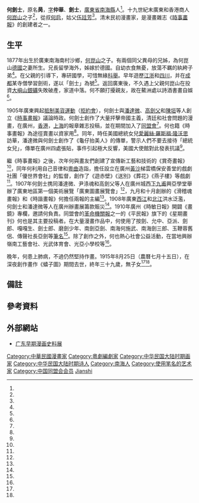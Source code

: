 {{Infobox person
| 姓名 = 何劍士
| 外文名 = 
| 圖像 = Portrait_of_Hejianshi.jpg
| 圖像大小 = 
| 圖像說明 = 1917年雜志《荒天》的何劍士像
| 本名 = 何昺
| 語系 = 
| 字 = 仲華、劍士
| 號 = 南俠
| 出生日期 = 1877年
| 出生地 = {{QING}}[[廣東省_(清)|廣東省]][[南海縣|南海縣]]南村沙鄉
| 逝世日期 = 1915年8月25日（{{Age|1877|||1915|8|25|}}歲）{{noteTag|1=[[虛歲|虛歲]]39歲}}
| 居住地 = [[廣州|廣州]]
| 國籍 = 
| 籍貫 = 
| 性别 = 男
| 別名 = 三郎、按劍、允中、亞派、劍郎、嘎嘎生、劍士郎、磨劍少年、南劍亞劍、南海何施武、南海劍三郎、玉鞭蓉舊侶、傳聲社長亞劍
| 種族 = 
| 語言 = [[粵語|粵語]]
| 教育程度 = 
| 母校 = 
| 職業 = [[漫畫家|漫畫家]]
| 活躍時期 = 1905年至1915年
| 僱主 = 
| 政党 = [[中國同盟會|中國同盟會]]
| 機構 = 
| 父母 = [[何昆山|何昆山]]（父）
| 網站 = 
}}
'''何劍士'''{{BD|1877年||1915年|8月25日}}，原名'''昺'''，[[表字|字]]'''仲華'''、'''劍士'''{{noteTag|1=大覺（潘達微）在《霜花余影記》記錄，名「仲華」，因早年學擊劍於成都某寺僧，故號「劍士」。光緒末年發行《時事畫報》的美術同人表備注「何昺，字劍士」。}}，[[廣東省_(清)|廣東省]][[南海縣|南海縣]]人<ref name="gdws01"/>。十九世紀末廣東和香港商人[[何崑山|何崑山]]之子<ref name="pb01"/>，從叔[[何启|何启]]，姑父[[伍廷芳|伍廷芳]]<ref name="gdxdhrz"/>。清末民初漫畫家，是漫畫雜志《[[時事畫報|時事畫報]]》的創建者之一。

== 生平 ==
1877年出生於廣東南海南村沙鄉，[[何崑山|何崑山]]之子。有兩個同父異母的兄姊，為何崑山[[德國|德國]]之妻所生。兄長留學海外，姊嫁於德國。自幼衣食無憂，放蕩不羈的紈絝子弟<ref name="lnjdhrzl"/>。在父親的引導下，專研國學，可惜無緣[[科舉|科舉]]。早年遊歷[[江浙|江浙]]和[[四川|四川]]，并在[[成都|成都]]某寺僧學習劍術，遂以「劍士」為號<ref name="mscll"/>。返回廣東後，不久遇上父親何崑山在投資[[大嶼山|大嶼山]][[銀礦灣|銀礦]]失敗破產，家道中落。何不願打擾親友，故在鰲洲{{noteTag|1=廣州[[白鵝潭|白鵝潭]]分流處西岸，今近[[鳌洲码头|鳌洲码头]]附近}}處以詩酒書畫自娛<ref name="msyj"/>。

1905年廣東興起[[抵制美貨運動|抵制美貨運動]]（[[拒約會|拒約會]]），何劍士與[[潘達微|潘達微]]、[[高劍父|高劍父]]和[[陳垣|陳垣]]等人創立《[[時事畫報|時事畫報]]》議論時政。何劍士創作了大量抨擊帝國主義，清廷和社會問題的漫畫，在廣州，[[香港|香港]]，[[上海|上海]]的報章雜志投稿，並在期間加入了[[同盟會|同盟會]]<ref name="gdws01"/>。何也籍《時事畫報》為途徑賣畫以資家用<ref name="sshb01"/>。同年，時任美國總統女兒[[愛麗絲·羅斯福·隆沃思|愛麗絲·羅斯福·隆沃思]]訪華，潘達微與何劍士創作了《龜仔抬美人》的傳單，警示人們不要去接待「總統女兒」，傳單在廣州四處張貼，事件引起極大反響，美國大使館對此發表抗議<ref name="zgmh01"/>。

{{Quote box
|quote  = 
<poem>
時事駛乜你報
有畫又唔同
任你舌敝唇焦唔知講得佢咁切痛
任你手拳指畫亦唔顯得佢咁玲瓏
呢個畫報主人心血熱湧
欲把國民喚醒在夢中
</poem>
|align  = left
|source =何劍士寫於《時事畫報》創刊號上的[[粵謳|粵謳]]}}

繼《時事畫報》之後，次年何與畫友們創建了宣傳新工藝和技術的《賞奇畫報》<ref name="gdsz01"/>，同年何利用自己音律和[[粵曲|粵曲]]造詣，擔任設立在廣州[[黄沙_(广州)|黃沙]]梯雲橋保安善堂的戲劇社團「優世界會社」的監督，創作了《遊赤壁》《送別》《葬花》《燕子樓》等戲劇<ref name="zsrb01"/>。1907年何劍士携同潘達微、尹涤魂和高劍父等人在廣州城西[[下九路|下九甫]]興亞學堂舉辦了廣東地區第一個美術展覽「廣東圖畫展覽會」<ref name="rmw01"/>，九月和十月創辦的《滑稽魂畫報》和《時諧畫報》何擔任兩報的主編<ref name="gdsz01"/>。1908年廣東[[西江|西江]]和[[北江|北江]]洪水泛濫，何劍士和潘達微等人在廣州辦畫展籌款賑災<ref name="sjgdmsj01"/>。1910年廣州《時敏日報》開闢《畫鏡》專欄，邀請何負責。同盟會的[[革命機關報|革命機關報]]之一的《平民報》旗下的《星期畫刊》何也是其主要投稿者。在大量漫畫作品中，何使用了按劍、允中、亞派、劍郎、嘎嘎生、劍士郎、磨劍少年、南劍亞劍、南海何施武、南海劍三郎、玉鞭蓉舊侶、傳聲社長亞劍等[[筆名|筆名]]<ref name="gdsz01"/>。除了創作之外，何也熱心社會公益活動，在當地興辦嶺南工藝會社、光武体育會、光亞小學校等<ref name="msyj"/>。

晚年，何患上肺病，不過仍然堅持作畫。1915年8月25日（農曆七月十五日），在深夜創作畫作《蟢子圖》期間去世，終年三十九歲，無子女<ref name="gdsz01"/><ref name="sjgdmsj01"/>。

==備註==
{{noteFoot}}

== 參考資料 ==
{{Reflist|2|refs=
<ref name="gdws01">{{cite web |author1=江沛扬 |title=广东——中国现代漫画的策源地 |url=http://www.gdwsw.gov.cn/dfjy/201905/t20190508_1000126.htm |website=文史广东 |accessdate=2020-07-21 |language=zh-hans |date=2019-05-06 |archive-url=https://web.archive.org/web/20200721182110/http://www.gdwsw.gov.cn/dfjy/201905/t20190508_1000126.htm |archive-date=2020-07-21 |dead-url=no }}</ref>
<ref name="pb01">{{cite news |author1=陈晓平 |title=陈晓平：张之洞的香港“坐探”何献墀 |url=https://www.thepaper.cn/newsDetail_forward_6492329 |accessdate=2020-07-21 |work=澎湃新闻 |date=2020-05-15 |language=zh-hans |archive-url=https://web.archive.org/web/20200722045349/https://www.thepaper.cn/newsDetail_forward_6492329 |archive-date=2020-07-22 |dead-url=no }}</ref>
<ref name="msyj">{{cite journal |author1=李伟铭 |title=一剑风尘自负奇——重读何剑士 |journal=美术研究 |date=2004 |issue=1 |pages=37-48 |url=https://mall.cnki.net/magazine/Article/MUSE200401011.htm |accessdate=2020-07-21 |publisher=中央美术学院 |location=北京市 |language=zh-hans |issn=0461-6855 |author= |archive-url=https://web.archive.org/web/20200721152112/https://mall.cnki.net/magazine/Article/MUSE200401011.htm |archive-date=2020-07-21 |dead-url=no }}</ref>
<ref name="gdxdhrz">{{cite book |author1=李健兒 |title=廣東現代畫人傳 |date=1941 |publisher=儉廬文藝苑 |location=香港 |page=20 |language=zh}}</ref>
<ref name="lnjdhrzl">{{cite book |author1=鄭春霆 |title=嶺南近代畫人傳略 |date=1987 |publisher=廣雅社 |location=香港 |page=63 |quote=以生長膏粱，豪情放誕，跌宕不羈，舉凡馳馬，擊劍，遊獵，詩文，飲酒，奏伎，唱曲，繪畫諸道，無不嫻習}}</ref>
<ref name="mscll">{{cite book |author1=西丁 |title=美术辞林-漫画艺术卷 |date=2000-11 |publisher=陕西人民美术出版社 |location=陕西 |url=https://xuewen.cnki.net/DetailList.aspx?bid=r200607215&cid=002 |language=zh-hans |access-date=2020-07-22 |archive-url=https://web.archive.org/web/20200722045755/https://xuewen.cnki.net/DetailList.aspx?bid=r200607215&cid=002 |archive-date=2020-07-22 |dead-url=no }}</ref>
<ref name="sshb01">《書畫同人潤格一覽表》《時事畫報》丙午年第25期（八月十五日）</ref>
<ref name="rmw01">{{cite news |title=谭云波作《图画展览会之纪盛》 |url=http://news.cntv.cn/20120103/100969.shtml |accessdate=2020-07-22 |work=人民网 |date=2012年1月3日 |language=zh-hans}}</ref>
<ref name="sjgdmsj01">{{cite book |author1=张东明 |author2=唐健 |title=世纪广东美术家 |date=2015-12-01 |publisher=广东南方日报出版社 |location=廣州 |isbn=9787549113385 |pages=108-116 |edition=Di 1 ban |language=zh-hans |chapter=潘达微　何剑士：寓褒贬于毫端 诛奸邪于纸上}}</ref>
<ref name="zsrb01">{{cite news |author1=陈贤庆 |title=孙中山与粤剧及粤剧艺人 |url=http://www.2499cn.com/sunyuyueju.htm |accessdate=2020-07-22 |work=中山日报 |date=2010-02-21 |language=zh-hans |archive-url=https://web.archive.org/web/20160810123717/http://2499cn.com/sunyuyueju.htm |archive-date=2016-08-10 |dead-url=no }}</ref>
<ref name="zgmh01">{{cite web |title=引以爲鑒的新聞漫畫 |url=https://www.chiculture.net/20504/html/d40/20504d40.html |website=中國漫畫 |accessdate=2020-07-22 |language=zh-hant |archive-url=https://web.archive.org/web/20160514203804/http://www.chiculture.net/20504/html/d40/20504d40.html |archive-date=2016-05-14 |dead-url=no }}</ref>
<ref name="gdsz01">{{cite book |title=广东省志·人物志 |date=2002 |publisher=广东人民出版社 |location=廣州 |page=234 |language=zh-hans}}</ref>
}}

== 外部網站 ==
*[http://www.gdmoa.org/Exhibition/Exhibitions/2001/200705/t20070524_4871.shtml 广东早期漫画史料展]{{Wayback|url=http://www.gdmoa.org/Exhibition/Exhibitions/2001/200705/t20070524_4871.shtml |date=20200722052116 }}

{{Authority control}}
{{DEFAULTSORT:Hejianshi}}
[[Category:中華民國漫畫家|Category:中華民國漫畫家]]
[[Category:粵劇編劇家|Category:粵劇編劇家]]
[[Category:中华民国大陆时期画家|Category:中华民国大陆时期画家]]
[[Category:中华民国大陆时期诗人|Category:中华民国大陆时期诗人]]
[[Category:南海人|Category:南海人]]
[[Category:使用笔名的艺术家|Category:使用笔名的艺术家]]
[[Category:中国同盟会会员|Category:中国同盟会会员]]
[[Category:何姓|Jianshi]]